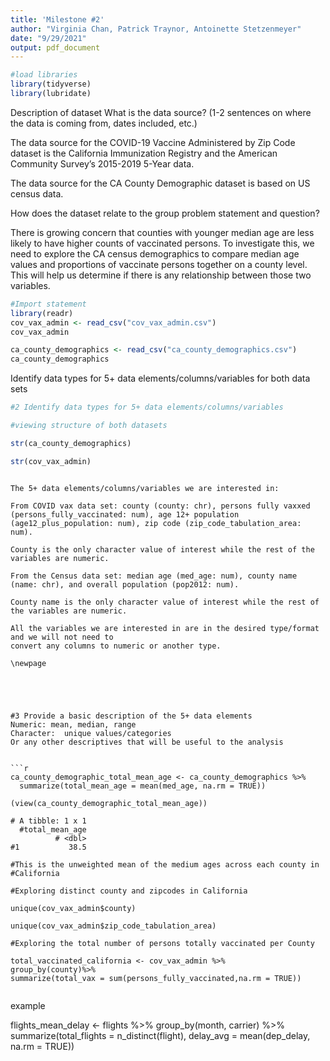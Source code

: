 ```yaml
---
title: 'Milestone #2'
author: "Virginia Chan, Patrick Traynor, Antoinette Stetzenmeyer"
date: "9/29/2021"
output: pdf_document
---
```




```r
#load libraries
library(tidyverse)
library(lubridate)
```

Description of dataset
What is the data source? (1-2 sentences on where the data is coming from, dates included, etc.)

The data source for the COVID-19 Vaccine Administered by Zip Code dataset is the California Immunization Registry and the American Community Survey's 2015-2019 5-Year data. 

The data source for the CA County Demographic dataset is based on US census data.

How does the dataset relate to the group problem statement and question?

There is growing concern that counties with younger median age are less likely to have higher counts of vaccinated persons. To investigate this, we need to explore the CA census demographics to compare median age values and proportions of vaccinate persons together on a county level. This will help us determine if there is any relationship between those two variables. 

\newpage 

```r
#Import statement
library(readr)
cov_vax_admin <- read_csv("cov_vax_admin.csv")
cov_vax_admin

ca_county_demographics <- read_csv("ca_county_demographics.csv")
ca_county_demographics
```

\newpage 

Identify data types for 5+ data elements/columns/variables for both data sets

```r
#2 Identify data types for 5+ data elements/columns/variables

#viewing structure of both datasets

str(ca_county_demographics)

str(cov_vax_admin)
```
```

The 5+ data elements/columns/variables we are interested in: 

From COVID vax data set: county (county: chr), persons fully vaxxed (persons_fully_vaccinated: num), age 12+ population (age12_plus_population: num), zip code (zip_code_tabulation_area: num).

County is the only character value of interest while the rest of the variables are numeric. 

From the Census data set: median age (med_age: num), county name (name: chr), and overall population (pop2012: num). 

County name is the only character value of interest while the rest of the variables are numeric. 

All the variables we are interested in are in the desired type/format and we will not need to
convert any columns to numeric or another type. 

\newpage 





#3 Provide a basic description of the 5+ data elements
Numeric: mean, median, range
Character:  unique values/categories
Or any other descriptives that will be useful to the analysis


```r
ca_county_demographic_total_mean_age <- ca_county_demographics %>%
  summarize(total_mean_age = mean(med_age, na.rm = TRUE)) 
  
(view(ca_county_demographic_total_mean_age))

# A tibble: 1 x 1
  #total_mean_age
          # <dbl>
#1           38.5

#This is the unweighted mean of the medium ages across each county in 
#California

#Exploring distinct county and zipcodes in California

unique(cov_vax_admin$county)

unique(cov_vax_admin$zip_code_tabulation_area)

#Exploring the total number of persons totally vaccinated per County

total_vaccinated_california <- cov_vax_admin %>%
group_by(county)%>%
summarize(total_vax = sum(persons_fully_vaccinated,na.rm = TRUE))
  
```
example

flights_mean_delay <- flights %>%
  group_by(month, carrier) %>%
  summarize(total_flights = n_distinct(flight), delay_avg = mean(dep_delay, na.rm = TRUE)) 